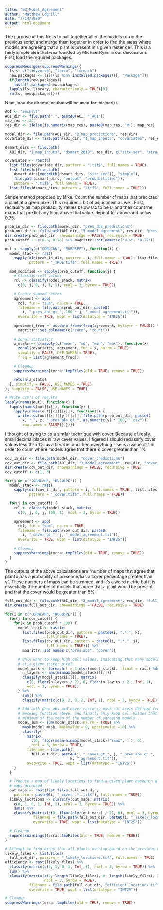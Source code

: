 ```yaml
---
title: "03_Model_Agreement"
author: "Matthew Coghill"
date: "7/14/2020"
output: html_document
---
```


The purpose of this file is to pull together all of the models run in the previous script and merge them together in order to find the areas where models are agreeing that a plant is present in a given raster cell. This is a fairly simple idea that was founded by Michael Ryan in our discussions. First, load the required packages.

```r

suppressMessages(suppressWarnings({
  ls <- c("tidyverse", "terra", "foreach")
  new.packages <- ls[!(ls %in% installed.packages()[, "Package"])]
  if(length(new.packages))
    install.packages(new.packages)
  lapply(ls, library, character.only = TRUE)[0]
  rm(ls, new.packages)}))

```

Next, load the directories that will be used for this script.

```r

AOI <- "Sechelt"
AOI_dir <- file.path(".", paste0(AOI, "_AOI"))
map_res <- 25
res_dir <- ifelse(is.numeric(map_res), paste0(map_res, "m"), map_res)

model_dir <- file.path(AOI_dir, "2_map_predictions", res_dir)
covariate_dir <- file.path(AOI_dir, "1_map_inputs", "covariates", res_dir)

dsmart_dirs <- file.path(
  AOI_dir, "1_map_inputs", "dsmart_2019", res_dir, c("site_ser", "struct_stg"))

covariates <- rast(c(
  list.files(covariate_dir, pattern = ".tif$", full.names = TRUE),
  list.files(c(file.path(
    dsmart_dirs[endsWith(dsmart_dirs, "site_ser")], "simple"), 
    file.path(dsmart_dirs, "output", "probabilities")), 
    pattern = ".tif$", full.names = TRUE),
  list.files(dsmart_dirs, pattern = ".tif$", full.names = TRUE)))

```

Simple method proposed by Mike: Count the number of maps that predicted a plant at a given pixel. This requires a bit of adjustment as well: First, reclassify all map probability values below 0.5 to be 0, and then count the maps that predict anything above that value. Repeat for above and below 0.75.

```r

prob_in_dir <- file.path(model_dir, "pres_abs_predictions")
prob_out_dir <- file.path(AOI_dir, "3_model_agreement", res_dir, "pres_abs_agreement")
dir.create(prob_out_dir, showWarnings = FALSE, recursive = TRUE)
prob_cutoff <- c(0.5, 0.75) %>% magrittr::set_names(c("0.5", "0.75"))

out <- sapply(c("CORNCAN", "RUBUSPE"), function(i) {
  model_stack <- rast(
    sapply(dir(prob_in_dir, pattern = i, full.names = TRUE), list.files, 
           pattern = "_TRUE.tif$", full.names = TRUE))
  
  mod_modified <- sapply(prob_cutoff, function(j) {
    # Classify cell values
    rcl <- classify(model_stack, matrix(
      c(0, j, 0, j, 1, 1), ncol = 3, byrow = TRUE))
    
    # Create summed raster
    agreement <- app(
      rcl, fun = "sum", na.rm = TRUE,
      filename = file.path(prob_out_dir, paste0(
        i, "_pres_abs_gt_", 100 * j, "_model_agreement.tif")), 
      overwrite = TRUE, wopt = list(datatype = "INT2S"))
    
    agreement_freq <- as.data.frame(freq(agreement, bylayer = FALSE)) %>%
      magrittr::set_colnames(c("zone", "count"))
    
    # Zonal statistics
    z_stats <- c(sapply(c("mean", "sd", "min", "max"), function(x) 
      zonal(covariates, agreement, fun = x, na.rm = TRUE), 
      simplify = FALSE, USE.NAMES = TRUE), 
      freq = list(agreement_freq))
    
    # Cleanup
    suppressWarnings(terra::tmpFiles(old = TRUE, remove = TRUE))
    
    return(z_stats)
  }, simplify = FALSE, USE.NAMES = TRUE)
}, simplify = FALSE, USE.NAMES = TRUE)

# Write csv's of results
lapply(names(out), function(x) {
  lapply(names(out[[x]]), function(y) {
    lapply(names(out[[x]][[y]]), function(z) {
      write.csv(out[[x]][[y]][[z]], file.path(prob_out_dir, paste0(
        x, "_", z, "_pres_abs_gt_", as.numeric(y) * 100, ".csv")), 
        row.names = FALSE)})})})

```

I thought of trying to do a similar technique with cover. Because of really small decimal places in raw cover values, I figured I should reclassify cover values less than 1% as a 0 value, and then everything else is a value of 1 in order to count where models agree that there is cover greater than 1%

```r

cov_in_dir <- file.path(model_dir, "cover_predictions")
cov_out_dir <- file.path(AOI_dir, "3_model_agreement", res_dir, "cover_agreement")
dir.create(cov_out_dir, showWarnings = FALSE, recursive = TRUE)
cov_cutoff <- c(1, 5)

for(i in c("CORNCAN", "RUBUSPE")) {
  model_stack <- rast(
    sapply(dir(cov_in_dir, pattern = i, full.names = TRUE), list.files, 
           pattern = "_cover.tif$", full.names = TRUE))
  
  for(j in cov_cutoff) {
    rcl <- classify(model_stack, matrix(
      c(0, j, 0, j, 100, 1), ncol = 3, byrow = TRUE))
    
    agreement <- app(
      rcl, fun = "sum", na.rm = TRUE,
      filename = file.path(cov_out_dir, paste0(
        i, "_cover_gt_", j, "_model_agreement.tif")), 
      overwrite = TRUE, wopt = list(datatype = "INT2S"))
    
    # Cleanup
    suppressWarnings(terra::tmpFiles(old = TRUE, remove = TRUE))
  }
}

```

The outputs of the above calculations are "number of maps that agree that plant x has a probability of presence/has a cover percentage greater than y". These numbers of maps can be summed, and it's a weird metric but it is essentially the number of models that agree that a plant would be present and that the cover would be greater than 5%

```r

full_out_dir <- file.path(AOI_dir, "3_model_agreement", res_dir, "full_agreement")
dir.create(full_out_dir, showWarnings = FALSE, recursive = TRUE)

for(i in c("CORNCAN", "RUBUSPE")) {
  for(j in cov_cutoff) {
    for(k in prob_cutoff * 100) {
      model_stack <- rast(c(
        list.files(prob_out_dir, pattern = paste0(i, ".*.", k),
                   full.names = TRUE), 
        list.files(cov_out_dir, pattern = paste0(i, ".*.", j), 
                   full.names = TRUE))) %>% 
        magrittr::set_names(c("pres_abs", "cover"))
      
      # Only want to keep high cell values, indicating that many models agree
      # at a given raster pixel
      model_mask <- foreach(l = 1:nlyr(model_stack), .final = rast) %do% {
        n_layers <- max(minmax(model_stack[[l]]))
        classify(model_stack[[l]], matrix(
          c(0, floor(n_layers / 2), 0, floor(n_layers / 2), Inf, 1), 
          ncol = 3, byrow = TRUE))
      } %>% 
        sum() %>% 
        classify(matrix(c(0, 2, 0, 2, Inf, 1), ncol = 3, byrow = TRUE))
      
      # Add both pres_abs and cover rasters, mask out areas defined from the 
      # masking function above, and finally only keep cell values that are
      # minimum of the mean of the number of agreeing models...
      model_sum <- sum(model_stack, na.rm = TRUE) %>% 
        mask(model_mask, maskvalue = 0, updatevalue = 0) %>% 
        classify(
          matrix(
            c(0, floor(mean(minmax(model_stack)["rmax", ])), 0), 
            ncol = 3, byrow = TRUE),
          filename = file.path(
            full_out_dir, paste0(i, "_cover_gt_", j, "_pres_abs_gt_",
                              k, "_agreement.tif")), 
          overwrite = TRUE, wopt = list(datatype = "INT2S"))
    }
  }
  
  # Produce a map of likely locations to find a given plant based on all other
  # maps produced
  out_maps <- rast(list.files(full_out_dir,
    pattern = paste0(i, "_cover_.*..tif$"), full.names = TRUE))
  likely_locations <- classify(out_maps, matrix(
    c(0, 1, 0, 1, Inf, 1), ncol = 3, byrow = TRUE)) %>% 
    sum() %>% 
    classify(matrix(c(0, floor(nlyr(out_maps) / 2), 0), ncol = 3, byrow = TRUE), 
             filename = file.path(full_out_dir, paste0(i, "_likely_locations.tif")), 
             overwrite = TRUE, wopt = list(datatype = "INT2S"))
  
  # Cleanup
  suppressWarnings(terra::tmpFiles(old = TRUE, remove = TRUE))
}

# Attempt to find areas that all plants overlap based on the previous maps.
likely_files <- list.files(
  full_out_dir, pattern = "_likely_locations.tif", full.names = TRUE)
efficiency <- rast(likely_files) %>% 
  classify(matrix(c(0, 1, 0, 1, Inf, 1), ncol = 3, byrow = TRUE)) %>% 
  sum() %>% 
  classify(matrix(c(0, length(likely_files), 0, length(likely_files), Inf, 1),
                  ncol = 3, byrow = TRUE), 
           filename = file.path(full_out_dir, "efficient_locations.tif"), 
           overwrite = TRUE, wopt = list(datatype = "INT2S"))

# Cleanup
suppressWarnings(terra::tmpFiles(old = TRUE, remove = TRUE))

```

